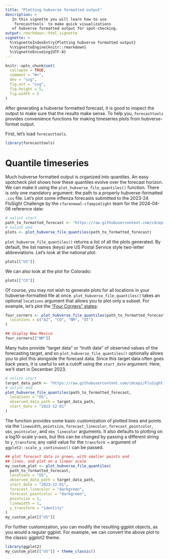 ```yaml
---
title: "Plotting hubverse formatted output"
description: >
   In this vignette you will learn how to use
   `forecasttools` to make quick visualizations
   of hubverse formatted output for spot-checking.
output: rmarkdown::html_vignette
vignette: >
  %\VignetteIndexEntry{Plotting hubverse formatted output}
  %\VignetteEngine{knitr::rmarkdown}
  %\VignetteEncoding{UTF-8}
---
```


```r
knitr::opts_chunk$set(
  collapse = TRUE,
  comment = "#>",
  dev = "svg",
  fig.ext = "svg",
  fig.height = 5,
  fig.width = 5
)
```


After generating a hubverse formatted forecast, it is good to inspect the output to make sure that the results make sense. To help you, `forecasttools` provides convenience functions for making timeseries plots from hubverse-format output.

First, let's load `forecasttools`.
```r
library(forecasttools)
```

# Quantile timeseries
Much hubverse formatted output is organized into quantiles. An easy spotcheck plot shows how these quantiles evolve over the forecast horizon. We can make it using the `plot_hubverse_file_quantiles()` function. There is only one mandatory argument: the path to a properly hubverse-formatted `.csv` file. Let's plot some inflenza forecasts submitted to the 2023-24 FluSight Challenge by the `cfarenewal-cfaepimlight` team for the 2024-04-06 reference date:

```r
# nolint start
path_to_formatted_forecast <- "https://raw.githubusercontent.com/cdcepi/FluSight-forecast-hub/refs/heads/main/model-output/cfarenewal-cfaepimlight/2024-04-06-cfarenewal-cfaepimlight.csv"
# nolint end
plots <- plot_hubverse_file_quantiles(path_to_formatted_forecast)
```

`plot_hubverse_file_quantiles()` returns a list of all the plots generated. By default, the list names (keys) are US Postal Service style two-letter abbreviations. Let's look at the national plot:

```r
plots[["US"]]
```

We can also look at the plot for Colorado:

```r
plots[["CO"]]
```

Of course, you may not wish to generate plots for all locations in your hubverse-formatted file at once. `plot_hubverse_file_quantiles()` takes an optional `locations` argument that allows you to plot only a subset. For example, let's plot the ["Four Corners" states](https://en.wikipedia.org/wiki/Four_Corners):

```r
four_corners <- plot_hubverse_file_quantiles(path_to_formatted_forecast,
  locations = c("AZ", "CO", "NM", "UT")
)

## display New Mexico
four_corners[["NM"]]
```

Many hubs provide "target data" or "truth data" of observed values of the forecasting target, and so `plot_hubverse_file_quantiles()` optionally allows you to plot this alongside the forecast data. Since this target data often goes back years, it is useful to set a cutoff using the `start_date` argument. Here, we'll start in  December 2023.

```r
# nolint start
target_data_path <- "https://raw.githubusercontent.com/cdcepi/FluSight-forecast-hub/04e884dce942dd3b8766aee3d8ff1c333b4fb6fa/target-data/target-hospital-admissions.csv"
# nolint end
plot_hubverse_file_quantiles(path_to_formatted_forecast,
  locations = "US",
  observed_data_path = target_data_path,
  start_date = "2023-12-01"
)
```

The function provides some basic customization of plotted lines and points via the `linewidth`, `pointsize`, `forecast_linecolor`, `forecast_pointcolor`, `obs_pointcolor`, and `obs_linecolor` arguments. It also defaults to plotting on a log10-scale y-axis, but this can be changed by passing a different string to `y_transform`; any valid value for the `transform = ` argument of `ggplot2::scale_y_continuous()` can be passed.

```r
## plot forecast data in green, with smaller points and
## lines, and plot on a linear scale
my_custom_plot <- plot_hubverse_file_quantiles(
  path_to_formatted_forecast,
  locations = "US",
  observed_data_path = target_data_path,
  start_date = "2023-12-01",
  forecast_linecolor = "darkgreen",
  forecast_pointcolor = "darkgreen",
  pointsize = 1,
  linewidth = 1,
  y_transform = "identity"
)
my_custom_plot[["US"]]
```

For further customization, you can modify the resulting ggplot objects, as you would a regular ggplot. For example, we can convert the above plot to the classic ggplot2 theme.

```r
library(ggplot2)
my_custom_plot[["US"]] + theme_classic()
```
